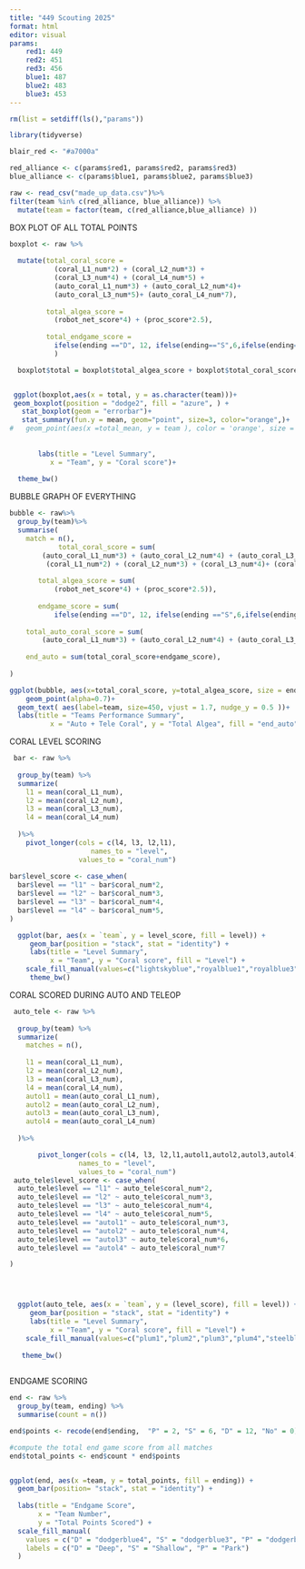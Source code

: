 ```yaml
---
title: "449 Scouting 2025"
format: html
editor: visual
params:
    red1: 449
    red2: 451
    red3: 456
    blue1: 487
    blue2: 483
    blue3: 453
---
```


```r
rm(list = setdiff(ls(),"params"))

library(tidyverse)

blair_red <- "#a7000a"

red_alliance <- c(params$red1, params$red2, params$red3)
blue_alliance <- c(params$blue1, params$blue2, params$blue3)

raw <- read_csv("made_up_data.csv")%>%
filter(team %in% c(red_alliance, blue_alliance)) %>%
  mutate(team = factor(team, c(red_alliance,blue_alliance) ))

```

BOX PLOT OF ALL TOTAL POINTS

```r
boxplot <- raw %>%
  
  mutate(total_coral_score = 
           (coral_L1_num*2) + (coral_L2_num*3) + 
           (coral_L3_num*4) + (coral_L4_num*5) + 
           (auto_coral_L1_num*3) + (auto_coral_L2_num*4)+ 
           (auto_coral_L3_num*5)+ (auto_coral_L4_num*7),
         
         total_algea_score = 
           (robot_net_score*4) + (proc_score*2.5),
         
         total_endgame_score = 
           ifelse(ending =="D", 12, ifelse(ending=="S",6,ifelse(ending=="P", 2, 0)))
           )

  boxplot$total = boxplot$total_algea_score + boxplot$total_coral_score+boxplot$total_endgame_score


 ggplot(boxplot,aes(x = total, y = as.character(team)))+
 geom_boxplot(position = "dodge2", fill = "azure", ) +
   stat_boxplot(geom = "errorbar")+
   stat_summary(fun.y = mean, geom="point", size=3, color="orange",)+
#   geom_point(aes(x =total_mean, y = team ), color = 'orange', size = 2)
  
    
       labs(title = "Level Summary",
          x = "Team", y = "Coral score")+
    
  theme_bw()
```

BUBBLE GRAPH OF EVERYTHING

```r
bubble <- raw%>%
  group_by(team)%>%
  summarise(
    match = n(),
            total_coral_score = sum(
        (auto_coral_L1_num*3) + (auto_coral_L2_num*4) + (auto_coral_L3_num*6) + (auto_coral_L4_num*7) + 
         (coral_L1_num*2) + (coral_L2_num*3) + (coral_L3_num*4)+ (coral_L4_num*5)),
      
       total_algea_score = sum(
           (robot_net_score*4) + (proc_score*2.5)),
         
       endgame_score = sum(
           ifelse(ending =="D", 12, ifelse(ending =="S",6,ifelse(ending =="P", 2, 0)))),
    
    total_auto_coral_score = sum(
        (auto_coral_L1_num*3) + (auto_coral_L2_num*4) + (auto_coral_L3_num*6) + (auto_coral_L4_num*7)),
        
    end_auto = sum(total_coral_score+endgame_score),
    
)

ggplot(bubble, aes(x=total_coral_score, y=total_algea_score, size = end_auto, color=team )) +
    geom_point(alpha=0.7)+
  geom_text( aes(label=team, size=450, vjust = 1.7, nudge_y = 0.5 ))+
  labs(title = "Teams Performance Summary", 
          x = "Auto + Tele Coral", y = "Total Algea", fill = "end_auto")
```

CORAL LEVEL SCORING

```r
 bar <- raw %>%
   
  group_by(team) %>%
  summarize(
    l1 = mean(coral_L1_num),
    l2 = mean(coral_L2_num),
    l3 = mean(coral_L3_num),
    l4 = mean(coral_L4_num)
  
  )%>%
    pivot_longer(cols = c(l4, l3, l2,l1), 
                    names_to = "level", 
                 values_to = "coral_num")
 
bar$level_score <- case_when(
  bar$level == "l1" ~ bar$coral_num*2, 
  bar$level == "l2" ~ bar$coral_num*3, 
  bar$level == "l3" ~ bar$coral_num*4, 
  bar$level == "l4" ~ bar$coral_num*5, 
)

  ggplot(bar, aes(x = `team`, y = level_score, fill = level)) + 
     geom_bar(position = "stack", stat = "identity") + 
     labs(title = "Level Summary", 
          x = "Team", y = "Coral score", fill = "Level") +
    scale_fill_manual(values=c("lightskyblue","royalblue1","royalblue3","navy"))+
     theme_bw()
```

CORAL SCORED DURING AUTO AND TELEOP

```r
 auto_tele <- raw %>%
   
  group_by(team) %>%
  summarize(
    matches = n(),
  
    l1 = mean(coral_L1_num),
    l2 = mean(coral_L2_num),
    l3 = mean(coral_L3_num),
    l4 = mean(coral_L4_num),
    autol1 = mean(auto_coral_L1_num),
    autol2 = mean(auto_coral_L2_num),
    autol3 = mean(auto_coral_L3_num),
    autol4 = mean(auto_coral_L4_num)
  
  )%>%

       pivot_longer(cols = c(l4, l3, l2,l1,autol1,autol2,autol3,autol4), 
                 names_to = "level", 
                 values_to = "coral_num")
 auto_tele$level_score <- case_when(
  auto_tele$level == "l1" ~ auto_tele$coral_num*2, 
  auto_tele$level == "l2" ~ auto_tele$coral_num*3, 
  auto_tele$level == "l3" ~ auto_tele$coral_num*4, 
  auto_tele$level == "l4" ~ auto_tele$coral_num*5,
  auto_tele$level == "autol1" ~ auto_tele$coral_num*3,
  auto_tele$level == "autol2" ~ auto_tele$coral_num*4,
  auto_tele$level == "autol3" ~ auto_tele$coral_num*6,
  auto_tele$level == "autol4" ~ auto_tele$coral_num*7

)




  ggplot(auto_tele, aes(x = `team`, y = (level_score), fill = level)) + 
     geom_bar(position = "stack", stat = "identity") + 
     labs(title = "Level Summary", 
          x = "Team", y = "Coral score", fill = "Level") +
    scale_fill_manual(values=c("plum1","plum2","plum3","plum4","steelblue2","steelblue3","steelblue","steelblue4"))+
   
   theme_bw() 
  

```

ENDGAME SCORING

```r
end <- raw %>%
  group_by(team, ending) %>%
  summarise(count = n())

end$points <- recode(end$ending,  "P" = 2, "S" = 6, "D" = 12, "No" = 0)

#compute the total end game score from all matches
end$total_points <- end$count * end$points


ggplot(end, aes(x =team, y = total_points, fill = ending)) +
  geom_bar(position= "stack", stat = "identity") +
  
  labs(title = "Endgame Score",
       x = "Team Number",
       y = "Total Points Scored") +
  scale_fill_manual(
    values = c("D" = "dodgerblue4", "S" = "dodgerblue3", "P" = "dodgerblue"),
    labels = c("D" = "Deep", "S" = "Shallow", "P" = "Park")
  )
```
